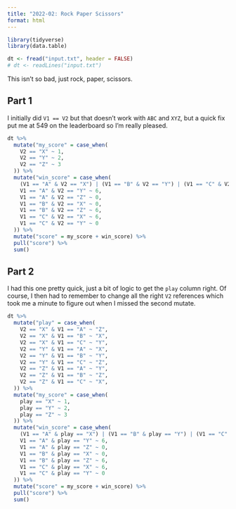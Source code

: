 ```yaml
---
title: "2022-02: Rock Paper Scissors"
format: html
---
```


```r
library(tidyverse)
library(data.table)
```

```r
dt <- fread("input.txt", header = FALSE)
# dt <- readLines("input.txt")
```

This isn't so bad, just rock, paper, scissors.

## Part 1

I initially did `V1 == V2` but that doesn't work with `ABC` and `XYZ`, but a quick fix put me at 549 on the leaderboard so I'm really pleased.

```r
dt %>%
  mutate("my_score" = case_when(
    V2 == "X" ~ 1,
    V2 == "Y" ~ 2,
    V2 == "Z" ~ 3
  )) %>%
  mutate("win_score" = case_when(
    (V1 == "A" & V2 == "X") | (V1 == "B" & V2 == "Y") | (V1 == "C" & V2 == "Z") ~ 3,
    V1 == "A" & V2 == "Y" ~ 6,
    V1 == "A" & V2 == "Z" ~ 0,
    V1 == "B" & V2 == "X" ~ 0,
    V1 == "B" & V2 == "Z" ~ 6,
    V1 == "C" & V2 == "X" ~ 6,
    V1 == "C" & V2 == "Y" ~ 0
  )) %>%
  mutate("score" = my_score + win_score) %>%
  pull("score") %>%
  sum()
```

## Part 2

I had this one pretty quick, just a bit of logic to get the `play` column right. Of course, I then had to remember to change all the right `V2` references which took me a minute to figure out when I missed the second mutate.

```r
dt %>%
  mutate("play" = case_when(
    V2 == "X" & V1 == "A" ~ "Z",
    V2 == "X" & V1 == "B" ~ "X",
    V2 == "X" & V1 == "C" ~ "Y",
    V2 == "Y" & V1 == "A" ~ "X",
    V2 == "Y" & V1 == "B" ~ "Y",
    V2 == "Y" & V1 == "C" ~ "Z",
    V2 == "Z" & V1 == "A" ~ "Y",
    V2 == "Z" & V1 == "B" ~ "Z",
    V2 == "Z" & V1 == "C" ~ "X",
  )) %>%
  mutate("my_score" = case_when(
    play == "X" ~ 1,
    play == "Y" ~ 2,
    play == "Z" ~ 3
  )) %>%
  mutate("win_score" = case_when(
    (V1 == "A" & play == "X") | (V1 == "B" & play == "Y") | (V1 == "C" & play == "Z") ~ 3,
    V1 == "A" & play == "Y" ~ 6,
    V1 == "A" & play == "Z" ~ 0,
    V1 == "B" & play == "X" ~ 0,
    V1 == "B" & play == "Z" ~ 6,
    V1 == "C" & play == "X" ~ 6,
    V1 == "C" & play == "Y" ~ 0
  )) %>%
  mutate("score" = my_score + win_score) %>%
  pull("score") %>%
  sum()
```

